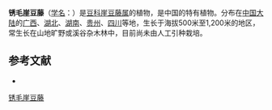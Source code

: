{{Speciesbox
| name = 锈毛崖豆藤
| status = 
| status_system = 
| image =
| genus = Millettia
| species = sericosema
| authority = Hance in Journ.
}}

'''锈毛崖豆藤'''（[[学名|学名]]：{{lang|la|''Millettia sericosema''}}）是[[豆科|豆科]][[崖豆藤属|崖豆藤属]]的植物，是中国的特有植物。分布在[[中国大陆|中国大陆]]的[[广西|广西]]、[[湖北|湖北]]、[[湖南|湖南]]、[[贵州|贵州]]、[[四川|四川]]等地，生长于海拔500米至1,200米的地区，常生长在山地旷野或溪谷杂木林中，目前尚未由人工引种栽培。

== 参考文献 ==
<div class="references-small">
* {{cite web| url =http://www.bioinfo.cn/db05/KmzwSpecies.php?action=view&id=16350| title =锈毛崖豆藤| work =《中国高等植物数据库全库》| publisher =中国科学院微生物研究所| author =昆明植物研究所| accessdate =2009-02-25| deadurl =yes| archiveurl =https://web.archive.org/web/20160305030003/http://www.bioinfo.cn/db05/KmzwSpecies.php?action=view&id=16350| archivedate =2016-03-05}}
</div>
{{Taxonbar|from=Q15228157}}

[[Category:崖豆藤属|锈毛崖豆藤]]


{{植物小作品}}